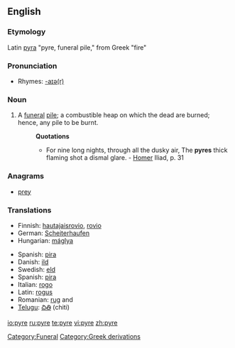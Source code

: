 {{wikipedia}}
==English==

===Etymology===
Latin [[pyra]] "pyre, funeral pile," from Greek {{polytonic|[[πῦρ]]}} "fire"

===Pronunciation===
*Rhymes: [[Rhymes:English:-aɪə(r)|-aɪə(r)]]

===Noun===
{{en-noun}}

# A [[funeral]] [[pile]]; a combustible heap on which the dead are burned; hence, any pile to be burnt.
#:'''Quotations'''
#:*For nine long nights, through all the dusky air, The '''pyres''' thick flaming shot a dismal glare. - [[Homer]] Iliad, p. 31

===Anagrams===
*[[prey]]

===Translations===
{{rfc-level|Translations at L3+}}
{{top}}
*Finnish: [[hautajaisrovio]], [[rovio]]
*German: [[Scheiterhaufen]] {{m}}
*Hungarian: [[máglya]]
{{mid}}
*Spanish: [[pira]] {{f}}
*Danish: [[ild]] 
*Swedish: [[eld]] 
*Spanish: [[pira]] {{f}}
*Italian: [[rogo]] {{m}}
*Latin: [[rogus]] {{m}}
*Romanian: [[rug]] {{f}} and {{m}}
*[[Telugu]]: [[చితి]] (chiti)
{{bottom}}

[[Category:Funeral]]
[[Category:Greek derivations]]

[[io:pyre]]
[[ru:pyre]]
[[te:pyre]]
[[vi:pyre]]
[[zh:pyre]]